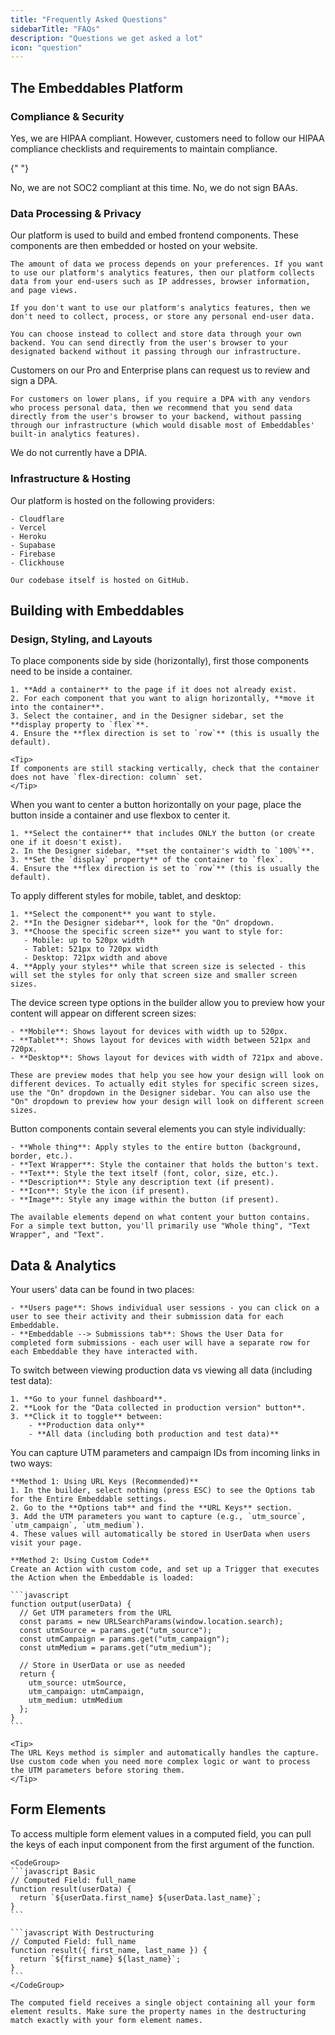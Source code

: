 ```yaml
---
title: "Frequently Asked Questions"
sidebarTitle: "FAQs"
description: "Questions we get asked a lot"
icon: "question"
---
```



## The Embeddables Platform

### Compliance & Security

<AccordionGroup>
  <Accordion title="Are you HIPAA compliant?">
    Yes, we are HIPAA compliant. However, customers need to follow our HIPAA compliance checklists and requirements to maintain compliance.
  </Accordion>

{" "}

<Accordion title="Are you SOC2 compliant?">
  No, we are not SOC2 compliant at this time.
</Accordion>

  <Accordion title="Do you sign BAAs (Business Associate Agreements)?">
    No, we do not sign BAAs.
  </Accordion>
</AccordionGroup>

### Data Processing & Privacy

<AccordionGroup>
  <Accordion title="Do you process or store personal data?">
    Our platform is used to build and embed frontend components. These components are then embedded or hosted on your website.

    The amount of data we process depends on your preferences. If you want to use our platform's analytics features, then our platform collects data from your end-users such as IP addresses, browser information, and page views.

    If you don't want to use our platform's analytics features, then we don't need to collect, process, or store any personal end-user data.

    You can choose instead to collect and store data through your own backend. You can send directly from the user's browser to your designated backend without it passing through our infrastructure.

  </Accordion>

  <Accordion title="Do you provide DPAs (Data Processing Agreements)?">
    Customers on our Pro and Enterprise plans can request us to review and sign a DPA.

    For customers on lower plans, if you require a DPA with any vendors who process personal data, then we recommend that you send data directly from the user's browser to your backend, without passing through our infrastructure (which would disable most of Embeddables' built-in analytics features).

  </Accordion>

  <Accordion title="Do you conduct DPIAs (Data Protection Impact Assessments)?">
    We do not currently have a DPIA.
  </Accordion>
</AccordionGroup>

### Infrastructure & Hosting

<AccordionGroup>
  <Accordion title="Where is your code/platform hosted?">
    Our platform is hosted on the following providers:

    - Cloudflare
    - Vercel
    - Heroku
    - Supabase
    - Firebase
    - Clickhouse

    Our codebase itself is hosted on GitHub.

  </Accordion>
</AccordionGroup>

## Building with Embeddables

### Design, Styling, and Layouts

<AccordionGroup>
  <Accordion title="How do I place components side by side?">
    To place components side by side (horizontally), first those components need to be inside a container.

    1. **Add a container** to the page if it does not already exist.
    2. For each component that you want to align horizontally, **move it into the container**.
    3. Select the container, and in the Designer sidebar, set the **display property to `flex`**.
    4. Ensure the **flex direction is set to `row`** (this is usually the default).

    <Tip>
    If components are still stacking vertically, check that the container does not have `flex-direction: column` set.
    </Tip>

  </Accordion>

  <Accordion title="How do I center a button in my design?">
    When you want to center a button horizontally on your page, place the button inside a container and use flexbox to center it.

    1. **Select the container** that includes ONLY the button (or create one if it doesn't exist).
    2. In the Designer sidebar, **set the container's width to `100%`**.
    3. **Set the `display` property** of the container to `flex`.
    4. Ensure the **flex direction is set to `row`** (this is usually the default).

  </Accordion>

  <Accordion title="How do I edit styles for specific screen sizes?">
    To apply different styles for mobile, tablet, and desktop:

    1. **Select the component** you want to style.
    2. **In the Designer sidebar**, look for the "On" dropdown.
    3. **Choose the specific screen size** you want to style for:
       - Mobile: up to 520px width
       - Tablet: 521px to 720px width
       - Desktop: 721px width and above
    4. **Apply your styles** while that screen size is selected - this will set the styles for only that screen size and smaller screen sizes.

  </Accordion>

  <Accordion title="What do the device screen type options (Desktop/Mobile/Tablet) do?">
    The device screen type options in the builder allow you to preview how your content will appear on different screen sizes:

    - **Mobile**: Shows layout for devices with width up to 520px.
    - **Tablet**: Shows layout for devices with width between 521px and 720px.
    - **Desktop**: Shows layout for devices with width of 721px and above.

    These are preview modes that help you see how your design will look on different devices. To actually edit styles for specific screen sizes, use the "On" dropdown in the Designer sidebar. You can also use the "On" dropdown to preview how your design will look on different screen sizes.

  </Accordion>

  <Accordion title="What are the different button elements I can style?">
    Button components contain several elements you can style individually:

    - **Whole thing**: Apply styles to the entire button (background, border, etc.).
    - **Text Wrapper**: Style the container that holds the button's text.
    - **Text**: Style the text itself (font, color, size, etc.).
    - **Description**: Style any description text (if present).
    - **Icon**: Style the icon (if present).
    - **Image**: Style any image within the button (if present).

    The available elements depend on what content your button contains. For a simple text button, you'll primarily use "Whole thing", "Text Wrapper", and "Text".

  </Accordion>
</AccordionGroup>

## Data & Analytics

<AccordionGroup>
  <Accordion title="How do I find my funnel submissions data?">
    Your users' data can be found in two places:

    - **Users page**: Shows individual user sessions - you can click on a user to see their activity and their submission data for each Embeddable.
    - **Embeddable --> Submissions tab**: Shows the User Data for completed form submissions - each user will have a separate row for each Embeddable they have interacted with.

  </Accordion>

  <Accordion title="How do I access production data vs. test data?">
    To switch between viewing production data vs viewing all data (including test data):

    1. **Go to your funnel dashboard**.
    2. **Look for the "Data collected in production version" button**.
    3. **Click it to toggle** between:
        - **Production data only**
        - **All data (including both production and test data)**

  </Accordion>

  <Accordion title="How do I capture UTM parameters and campaign IDs from incoming links?">
    You can capture UTM parameters and campaign IDs from incoming links in two ways:

    **Method 1: Using URL Keys (Recommended)**
    1. In the builder, select nothing (press ESC) to see the Options tab for the Entire Embeddable settings.
    2. Go to the **Options tab** and find the **URL Keys** section.
    3. Add the UTM parameters you want to capture (e.g., `utm_source`, `utm_campaign`, `utm_medium`).
    4. These values will automatically be stored in UserData when users visit your page.

    **Method 2: Using Custom Code**
    Create an Action with custom code, and set up a Trigger that executes the Action when the Embeddable is loaded:

    ```javascript
    function output(userData) {
      // Get UTM parameters from the URL
      const params = new URLSearchParams(window.location.search);
      const utmSource = params.get("utm_source");
      const utmCampaign = params.get("utm_campaign");
      const utmMedium = params.get("utm_medium");

      // Store in UserData or use as needed
      return {
        utm_source: utmSource,
        utm_campaign: utmCampaign,
        utm_medium: utmMedium
      };
    }
    ```

    <Tip>
    The URL Keys method is simpler and automatically handles the capture. Use custom code when you need more complex logic or want to process the UTM parameters before storing them.
    </Tip>

  </Accordion>
</AccordionGroup>

## Form Elements

<AccordionGroup>
  <Accordion title="How do I reference multiple form elements in computed fields?">
    To access multiple form element values in a computed field, you can pull the keys of each input component from the first argument of the function.

    <CodeGroup>
    ```javascript Basic
    // Computed Field: full_name
    function result(userData) {
      return `${userData.first_name} ${userData.last_name}`;
    }
    ```

    ```javascript With Destructuring
    // Computed Field: full_name
    function result({ first_name, last_name }) {
      return `${first_name} ${last_name}`;
    }
    ```
    </CodeGroup>

    The computed field receives a single object containing all your form element results. Make sure the property names in the destructuring match exactly with your form element names.

  </Accordion>
</AccordionGroup>
